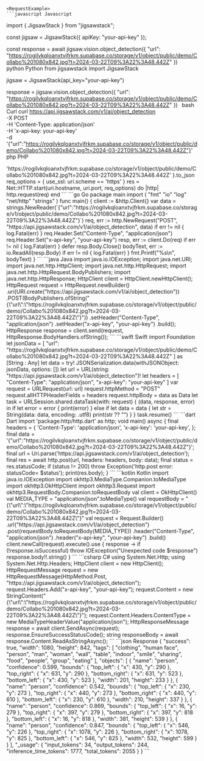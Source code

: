 
    <RequestExample>
    ```javascript Javascript
import { JigsawStack } from "jigsawstack";

const jigsaw = JigsawStack({ apiKey: "your-api-key" });

const response = await jigsaw.vision.object_detection({
      "url": "https://rogilvkqloanxtvjfrkm.supabase.co/storage/v1/object/public/demo/Collabo%201080x842.jpg?t=2024-03-22T09%3A22%3A48.442Z"
})
    ```
    ```python Python
from jigsawstack import JigsawStack

jigsaw = JigsawStack(api_key="your-api-key")

response = jigsaw.vision.object_detection({
      "url": "https://rogilvkqloanxtvjfrkm.supabase.co/storage/v1/object/public/demo/Collabo%201080x842.jpg?t=2024-03-22T09%3A22%3A48.442Z"
})
    ```
    ```bash Curl
curl https://api.jigsawstack.com/v1/ai/object_detection \
 -X POST \
 -H 'Content-Type: application/json' \
 -H 'x-api-key: your-api-key' \
 -d '{"url":"https://rogilvkqloanxtvjfrkm.supabase.co/storage/v1/object/public/demo/Collabo%201080x842.jpg?t=2024-03-22T09%3A22%3A48.442Z"}'
    ```
    ```php PHP
<?php
$ch = curl_init();
curl_setopt($ch, CURLOPT_URL, 'https://api.jigsawstack.com/v1/ai/object_detection');
curl_setopt($ch, CURLOPT_RETURNTRANSFER, true);
curl_setopt($ch, CURLOPT_CUSTOMREQUEST, 'POST');
curl_setopt($ch, CURLOPT_HTTPHEADER, [
    'Content-Type: application/json',
    'x-api-key: your-api-key',
]);
curl_setopt($ch, CURLOPT_POSTFIELDS, '{"url":"https://rogilvkqloanxtvjfrkm.supabase.co/storage/v1/object/public/demo/Collabo%201080x842.jpg?t=2024-03-22T09%3A22%3A48.442Z"}');

$response = curl_exec($ch);

curl_close($ch);

    ```
    ```ruby Ruby
require 'net/http'
require 'json'

uri = URI('https://api.jigsawstack.com/v1/ai/object_detection')
req = Net::HTTP::Post.new(uri)
req.content_type = 'application/json'
req['x-api-key'] = 'your-api-key'

req.body = {
  'url' => 'https://rogilvkqloanxtvjfrkm.supabase.co/storage/v1/object/public/demo/Collabo%201080x842.jpg?t=2024-03-22T09%3A22%3A48.442Z'
}.to_json

req_options = {
  use_ssl: uri.scheme == 'https'
}
res = Net::HTTP.start(uri.hostname, uri.port, req_options) do |http|
  http.request(req)
end

    ```
    ```go Go
package main

import (
	"fmt"
	"io"
	"log"
	"net/http"
	"strings"
)

func main() {
	client := &http.Client{}
	var data = strings.NewReader(`{"url":"https://rogilvkqloanxtvjfrkm.supabase.co/storage/v1/object/public/demo/Collabo%201080x842.jpg?t=2024-03-22T09%3A22%3A48.442Z"}`)
	req, err := http.NewRequest("POST", "https://api.jigsawstack.com/v1/ai/object_detection", data)
	if err != nil {
		log.Fatal(err)
	}
	req.Header.Set("Content-Type", "application/json")
	req.Header.Set("x-api-key", "your-api-key")
	resp, err := client.Do(req)
	if err != nil {
		log.Fatal(err)
	}
	defer resp.Body.Close()
	bodyText, err := io.ReadAll(resp.Body)
	if err != nil {
		log.Fatal(err)
	}
	fmt.Printf("%s\n", bodyText)
}

    ```
    ```java Java
import java.io.IOException;
import java.net.URI;
import java.net.http.HttpClient;
import java.net.http.HttpRequest;
import java.net.http.HttpRequest.BodyPublishers;
import java.net.http.HttpResponse;

HttpClient client = HttpClient.newHttpClient();

HttpRequest request = HttpRequest.newBuilder()
    .uri(URI.create("https://api.jigsawstack.com/v1/ai/object_detection"))
    .POST(BodyPublishers.ofString("{\"url\":\"https://rogilvkqloanxtvjfrkm.supabase.co/storage/v1/object/public/demo/Collabo%201080x842.jpg?t=2024-03-22T09%3A22%3A48.442Z\"}"))
    .setHeader("Content-Type", "application/json")
    .setHeader("x-api-key", "your-api-key")
    .build();

HttpResponse<String> response = client.send(request, HttpResponse.BodyHandlers.ofString());

    ```
    ```swift Swift
import Foundation

let jsonData = [
    "url": "https://rogilvkqloanxtvjfrkm.supabase.co/storage/v1/object/public/demo/Collabo%201080x842.jpg?t=2024-03-22T09%3A22%3A48.442Z"
] as [String : Any]
let data = try! JSONSerialization.data(withJSONObject: jsonData, options: [])

let url = URL(string: "https://api.jigsawstack.com/v1/ai/object_detection")!
let headers = [
    "Content-Type": "application/json",
    "x-api-key": "your-api-key"
]

var request = URLRequest(url: url)
request.httpMethod = "POST"
request.allHTTPHeaderFields = headers
request.httpBody = data as Data

let task = URLSession.shared.dataTask(with: request) { (data, response, error) in
    if let error = error {
        print(error)
    } else if let data = data {
        let str = String(data: data, encoding: .utf8)
        print(str ?? "")
    }
}

task.resume()

    ```
    ```dart Dart
import 'package:http/http.dart' as http;

void main() async {
  final headers = {
    'Content-Type': 'application/json',
    'x-api-key': 'your-api-key',
  };

  final data = '{"url":"https://rogilvkqloanxtvjfrkm.supabase.co/storage/v1/object/public/demo/Collabo%201080x842.jpg?t=2024-03-22T09%3A22%3A48.442Z"}';

  final url = Uri.parse('https://api.jigsawstack.com/v1/ai/object_detection');

  final res = await http.post(url, headers: headers, body: data);
  final status = res.statusCode;
  if (status != 200) throw Exception('http.post error: statusCode= $status');

  print(res.body);
}

    ```
    ```kotlin Kotlin
import java.io.IOException
import okhttp3.MediaType.Companion.toMediaType
import okhttp3.OkHttpClient
import okhttp3.Request
import okhttp3.RequestBody.Companion.toRequestBody

val client = OkHttpClient()

val MEDIA_TYPE = "application/json".toMediaType()

val requestBody = "{\"url\":\"https://rogilvkqloanxtvjfrkm.supabase.co/storage/v1/object/public/demo/Collabo%201080x842.jpg?t=2024-03-22T09%3A22%3A48.442Z\"}"

val request = Request.Builder()
  .url("https://api.jigsawstack.com/v1/ai/object_detection")
  .post(requestBody.toRequestBody(MEDIA_TYPE))
  .header("Content-Type", "application/json")
  .header("x-api-key", "your-api-key")
  .build()

client.newCall(request).execute().use { response ->
  if (!response.isSuccessful) throw IOException("Unexpected code $response")
  response.body!!.string()
}

    ```
    ```csharp C#
using System.Net.Http;
using System.Net.Http.Headers;

HttpClient client = new HttpClient();

HttpRequestMessage request = new HttpRequestMessage(HttpMethod.Post, "https://api.jigsawstack.com/v1/ai/object_detection");

request.Headers.Add("x-api-key", "your-api-key");

request.Content = new StringContent("{\"url\":\"https://rogilvkqloanxtvjfrkm.supabase.co/storage/v1/object/public/demo/Collabo%201080x842.jpg?t=2024-03-22T09%3A22%3A48.442Z\"}");
request.Content.Headers.ContentType = new MediaTypeHeaderValue("application/json");

HttpResponseMessage response = await client.SendAsync(request);
response.EnsureSuccessStatusCode();
string responseBody = await response.Content.ReadAsStringAsync();

    ```
    </RequestExample>
    <ResponseExample>
    ```json Response
{
      "success": true,
      "width": 1080,
      "height": 842,
      "tags": [
            "clothing",
            "human face",
            "person",
            "man",
            "woman",
            "wall",
            "table",
            "indoor",
            "smile",
            "sharing",
            "food",
            "people",
            "group",
            "eating"
      ],
      "objects": [
            {
                  "name": "person",
                  "confidence": 0.599,
                  "bounds": {
                        "top_left": {
                              "x": 430,
                              "y": 290
                        },
                        "top_right": {
                              "x": 631,
                              "y": 290
                        },
                        "bottom_right": {
                              "x": 631,
                              "y": 523
                        },
                        "bottom_left": {
                              "x": 430,
                              "y": 523
                        },
                        "width": 201,
                        "height": 233
                  }
            },
            {
                  "name": "person",
                  "confidence": 0.542,
                  "bounds": {
                        "top_left": {
                              "x": 230,
                              "y": 273
                        },
                        "top_right": {
                              "x": 440,
                              "y": 273
                        },
                        "bottom_right": {
                              "x": 440,
                              "y": 610
                        },
                        "bottom_left": {
                              "x": 230,
                              "y": 610
                        },
                        "width": 210,
                        "height": 337
                  }
            },
            {
                  "name": "person",
                  "confidence": 0.869,
                  "bounds": {
                        "top_left": {
                              "x": 16,
                              "y": 279
                        },
                        "top_right": {
                              "x": 397,
                              "y": 279
                        },
                        "bottom_right": {
                              "x": 397,
                              "y": 818
                        },
                        "bottom_left": {
                              "x": 16,
                              "y": 818
                        },
                        "width": 381,
                        "height": 539
                  }
            },
            {
                  "name": "person",
                  "confidence": 0.847,
                  "bounds": {
                        "top_left": {
                              "x": 546,
                              "y": 226
                        },
                        "top_right": {
                              "x": 1078,
                              "y": 226
                        },
                        "bottom_right": {
                              "x": 1078,
                              "y": 825
                        },
                        "bottom_left": {
                              "x": 546,
                              "y": 825
                        },
                        "width": 532,
                        "height": 599
                  }
            }
      ],
      "_usage": {
            "input_tokens": 34,
            "output_tokens": 244,
            "inference_time_tokens": 1777,
            "total_tokens": 2055
      }
}
    ```
    </ResponseExample>
    
    